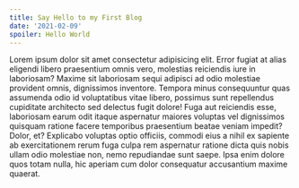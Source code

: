 ```yaml
---
title: Say Hello to my First Blog
date: '2021-02-09'
spoiler: Hello World
---
```


Lorem ipsum dolor sit amet consectetur adipisicing elit. Error fugiat at alias eligendi libero praesentium omnis vero, molestias reiciendis iure in laboriosam? Maxime sit laboriosam sequi adipisci ad odio molestiae provident omnis, dignissimos inventore. Tempora minus consequuntur quas assumenda odio id voluptatibus vitae libero, possimus sunt repellendus cupiditate architecto sed delectus fugit dolore! Fuga aut reiciendis esse, laboriosam earum odit itaque aspernatur maiores voluptas vel dignissimos quisquam ratione facere temporibus praesentium beatae veniam impedit? Dolor, et? Explicabo voluptas optio officiis, commodi eius a nihil ex sapiente ab exercitationem rerum fuga culpa rem aspernatur ratione dicta quis nobis ullam odio molestiae non, nemo repudiandae sunt saepe. Ipsa enim dolore quos totam nulla, hic aperiam cum dolor consequatur accusantium maxime quaerat.

